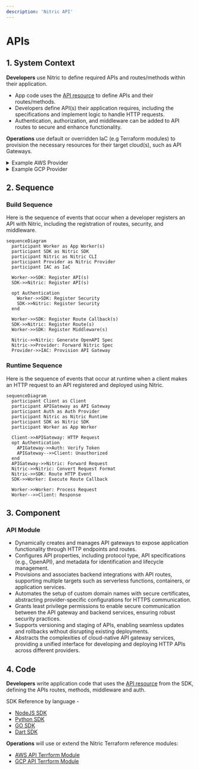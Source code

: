 ```yaml
---
description: 'Nitric API'
---
```


# APIs

## 1. System Context

**Developers** use Nitric to define required APIs and routes/methods within their application.

- App code uses the [API resource](/apis) to define APIs and their routes/methods.
- Developers define API(s) their application requires, including the specifications and implement logic to handle HTTP requests.
- Authentication, authorization, and middleware can be added to API routes to secure and enhance functionality.

**Operations** use default or overridden IaC (e.g Terraform modules) to provision the necessary resources for their target cloud(s), such as API Gateways.

<details>
  <summary>Example AWS Provider</summary>

- **AWS API Gateway v2** serves as the HTTP API management service.
- **AWS Lambda** functions are deployed to handle API requests.
- **AWS IAM** (automated using IaC) provides roles and policies for secure interaction between API Gateway and Lambda functions.
- **AWS ACM** manages TLS certificates for custom domain names.

```mermaid
flowchart TD
    Developer["Developer"]
    Operations["Operations"]
    App["nitric up"]
    APIGateway["AWS API Gateway v2<br>(HTTP API)"]
    Lambda["AWS Lambda Functions"]
    IAM["AWS IAM"]
    ACM["AWS ACM<br>(Certificates)"]

    Developer -->|Define API| App
    Operations -->|Terraform| App
    App -->|Create API Gateway| APIGateway
    App -->|Deploy Lambda Functions| Lambda
    App -->|Configure Permissions| IAM
    APIGateway -->|Invoke| Lambda
    ACM -->|Provide Certificates| APIGateway
    IAM -->|Manage Access| APIGateway
    App -->ACM

classDef default line-height:1;
classDef edgeLabel line-height:2;
```

</details>
<details>
  <summary>Example GCP Provider</summary>

- **Google API Gateway** serves as the HTTP API management service, routing requests to backend services.
- **Google Cloud Run** services are deployed to handle API requests with serverless execution.
- **Google IAM** provides roles and policies to secure interactions between API Gateway, Cloud Run, and other GCP services.
- **Certificates** (Google-managed or custom) ensure secure HTTPS communication for custom domain names.
- **Google Service Account** is created and configured to allow API Gateway to invoke the Cloud Run backend securely.

```mermaid
flowchart TD
    Developer["Developer"]
    Operations["Operations"]
    App["nitric up"]
    APIGateway["Google API Gateway"]
    CloudRun["Google Cloud Run"]
    IAM["Google IAM"]
    Certificates["Certificates<br>(Google Managed or Custom)"]
    ServiceAccount["Google Service Account"]

    Developer -->|Define API| App
    Operations -->|Terraform| App
    App -->|Create API Gateway| APIGateway
    App -->|Deploy Cloud Run Services| CloudRun
    App -->|Configure Permissions| IAM
    APIGateway -->|Invoke| CloudRun
    Certificates -->|Provide Certificates| APIGateway
    IAM -->|Manage Access| APIGateway
    App -->ServiceAccount
    App -->Certificates

classDef default line-height:1;
classDef edgeLabel line-height:2;
```

</details>

## 2. Sequence

### Build Sequence

Here is the sequence of events that occur when a developer registers an API with Nitric, including the registration of routes, security, and middleware.

```mermaid
sequenceDiagram
  participant Worker as App Worker(s)
  participant SDK as Nitric SDK
  participant Nitric as Nitric CLI
  participant Provider as Nitric Provider
  participant IAC as IaC

  Worker->>SDK: Register API(s)
  SDK->>Nitric: Register API(s)

  opt Authentication
    Worker->>SDK: Register Security
    SDK->>Nitric: Register Security
  end

  Worker->>SDK: Register Route Callback(s)
  SDK->>Nitric: Register Route(s)
  Worker->>SDK: Register Middleware(s)

  Nitric->>Nitric: Generate OpenAPI Spec
  Nitric->>Provider: Forward Nitric Spec
  Provider->>IAC: Provision API Gateway
```

### Runtime Sequence

Here is the sequence of events that occur at runtime when a client makes an HTTP request to an API registered and deployed using Nitric.

```mermaid
sequenceDiagram
  participant Client as Client
  participant APIGateway as API Gateway
  participant Auth as Auth Provider
  participant Nitric as Nitric Runtime
  participant SDK as Nitric SDK
  participant Worker as App Worker

  Client->>APIGateway: HTTP Request
  opt Authentication
    APIGateway->>Auth: Verify Token
    APIGateway-->>Client: Unauthorized
  end
  APIGateway->>Nitric: Forward Request
  Nitric->>Nitric: Convert Request Format
  Nitric->>SDK: Route HTTP Event
  SDK->>Worker: Execute Route Callback

  Worker->>Worker: Process Request
  Worker-->>Client: Response
```

## 3. Component

### API Module

- Dynamically creates and manages API gateways to expose application functionality through HTTP endpoints and routes.
- Configures API properties, including protocol type, API specifications (e.g., OpenAPI), and metadata for identification and lifecycle management.
- Provisions and associates backend integrations with API routes, supporting multiple targets such as serverless functions, containers, or application services.
- Automates the setup of custom domain names with secure certificates, abstracting provider-specific configurations for HTTPS communication.
- Grants least privilege permissions to enable secure communication between the API gateway and backend services, ensuring robust security practices.
- Supports versioning and staging of APIs, enabling seamless updates and rollbacks without disrupting existing deployments.
- Abstracts the complexities of cloud-native API gateway services, providing a unified interface for developing and deploying HTTP APIs across different providers.

## 4. Code

**Developers** write application code that uses the [API resource](/apis) from the SDK, defining the APIs routes, methods, middleware and auth.

SDK Reference by language -

- [NodeJS SDK](/reference/nodejs/api/api)
- [Python SDK](/reference/python/api/api)
- [GO SDK](/reference/go/api/api)
- [Dart SDK](/reference/dart/api/api)

**Operations** will use or extend the Nitric Terraform reference modules:

- [AWS API Terrform Module](https://github.com/nitrictech/nitric/blob/main/cloud/aws/deploytf/.nitric/modules/api/main.tf)
- [GCP API Terrform Module](https://github.com/nitrictech/nitric/blob/main/cloud/gcp/deploytf/.nitric/modules/api/main.tf)
